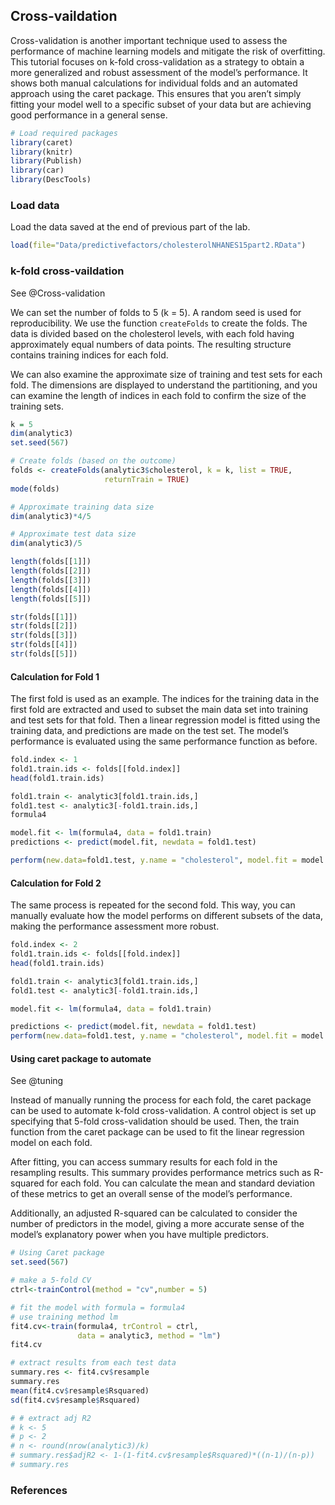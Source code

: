 ## Cross-vaildation {.unnumbered}

Cross-validation is another important technique used to assess the performance of machine learning models and mitigate the risk of overfitting. This tutorial focuses on k-fold cross-validation as a strategy to obtain a more generalized and robust assessment of the model's performance. It shows both manual calculations for individual folds and an automated approach using the caret package. This ensures that you aren't simply fitting your model well to a specific subset of your data but are achieving good performance in a general sense.

```r
# Load required packages
library(caret)
library(knitr)
library(Publish)
library(car)
library(DescTools)
```

### Load data

Load the data saved at the end of previous part of the lab.

```r
load(file="Data/predictivefactors/cholesterolNHANES15part2.RData")
```

### k-fold cross-vaildation

::: column-margin
See @Cross-validation
:::

We can set the number of folds to 5 (k = 5). A random seed is used for reproducibility. We use the function `createFolds` to create the folds. The data is divided based on the cholesterol levels, with each fold having approximately equal numbers of data points. The resulting structure contains training indices for each fold.

We can also examine the approximate size of training and test sets for each fold. The dimensions are displayed to understand the partitioning, and you can examine the length of indices in each fold to confirm the size of the training sets.

```r
k = 5
dim(analytic3)
set.seed(567)

# Create folds (based on the outcome)
folds <- createFolds(analytic3$cholesterol, k = k, list = TRUE, 
                     returnTrain = TRUE)
mode(folds)

# Approximate training data size
dim(analytic3)*4/5

# Approximate test data size
dim(analytic3)/5  

length(folds[[1]])
length(folds[[2]])
length(folds[[3]])
length(folds[[4]])
length(folds[[5]])

str(folds[[1]])
str(folds[[2]])
str(folds[[3]])
str(folds[[4]])
str(folds[[5]])
```

#### Calculation for Fold 1

The first fold is used as an example. The indices for the training data in the first fold are extracted and used to subset the main data set into training and test sets for that fold. Then a linear regression model is fitted using the training data, and predictions are made on the test set. The model's performance is evaluated using the same performance function as before.

```r
fold.index <- 1
fold1.train.ids <- folds[[fold.index]]
head(fold1.train.ids)

fold1.train <- analytic3[fold1.train.ids,]
fold1.test <- analytic3[-fold1.train.ids,]
formula4

model.fit <- lm(formula4, data = fold1.train)
predictions <- predict(model.fit, newdata = fold1.test)

perform(new.data=fold1.test, y.name = "cholesterol", model.fit = model.fit)
```

#### Calculation for Fold 2

The same process is repeated for the second fold. This way, you can manually evaluate how the model performs on different subsets of the data, making the performance assessment more robust.

```r
fold.index <- 2
fold1.train.ids <- folds[[fold.index]]
head(fold1.train.ids)

fold1.train <- analytic3[fold1.train.ids,]
fold1.test <- analytic3[-fold1.train.ids,]

model.fit <- lm(formula4, data = fold1.train)

predictions <- predict(model.fit, newdata = fold1.test)
perform(new.data=fold1.test, y.name = "cholesterol", model.fit = model.fit)
```

#### Using caret package to automate

::: column-margin
See @tuning
:::

Instead of manually running the process for each fold, the caret package can be used to automate k-fold cross-validation. A control object is set up specifying that 5-fold cross-validation should be used. Then, the train function from the caret package can be used to fit the linear regression model on each fold.

After fitting, you can access summary results for each fold in the resampling results. This summary provides performance metrics such as R-squared for each fold. You can calculate the mean and standard deviation of these metrics to get an overall sense of the model's performance.

Additionally, an adjusted R-squared can be calculated to consider the number of predictors in the model, giving a more accurate sense of the model's explanatory power when you have multiple predictors.

```r
# Using Caret package
set.seed(567)

# make a 5-fold CV
ctrl<-trainControl(method = "cv",number = 5)

# fit the model with formula = formula4
# use training method lm
fit4.cv<-train(formula4, trControl = ctrl,
               data = analytic3, method = "lm")
fit4.cv

# extract results from each test data 
summary.res <- fit4.cv$resample
summary.res
mean(fit4.cv$resample$Rsquared)
sd(fit4.cv$resample$Rsquared)

# # extract adj R2
# k <- 5
# p <- 2
# n <- round(nrow(analytic3)/k)
# summary.res$adjR2 <- 1-(1-fit4.cv$resample$Rsquared)*((n-1)/(n-p))
# summary.res
```

### References
